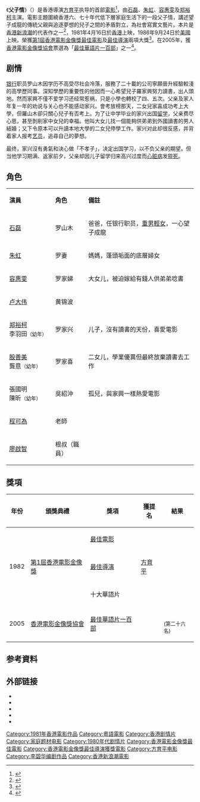 {{Infobox Film
| name             = 父子情
| other_name       = {{lang|en|''Father and Son''}}
| image            = Father and Son poster HK.jpg
| caption          = 海报
| director         = [[方育平|方育平]]
| producer_2       = 王啟傳
| writer           = [[张坚庭|张坚庭]]、[[李碧華_(作家)|李碧华]]、[[陈召|陈召]]
| narrator         = 
| starring         = [[石磊|石磊]]<br />[[朱虹_(香港演員)|朱虹]]<br />[[容惠雯|容惠雯]]<br />[[盧大偉_(香港)|卢大伟]]<br />[[郑裕柯|郑裕柯]]
| music            = -{[[于粦|于粦]]}-
| cinematography   = [[何慰本|何慰本]]、[[黄山|黄山]]、[[黎日強|黎日強]]、[[温贵|温贵]]、[[鍾庸|鍾庸]]
| editing          = [[秋木凉|秋木凉]]、[[吴金华|吴金华]]
| studio           = [[凤凰影业公司|凤凰影业公司]]
| distributor      = [[美亞集團|美亞鐳射錄影有限公司]]
| released         = {{HKG-1959}}：{{film date|1981|04|16}}{{USA}}：{{start date|1986|09|24}}<ref>{{cite web |url=https://www.imdb.com/title/tt00082428/releaseinfo?ref_=tt_dt_dt |language=en |title=Father and Son (1981) Release Info|publisher=[[IMDb|IMDb]]|date= |accessdate= 2021-03-27}}</ref>
| rate             = 
| runtime          = 92分钟
| country          = {{英屬香港電影}}
| language         = [[粵語|粵語]]
| imdb_id          = tt0082428
| amg_id           = 
| budget           = 
| gross            = [[HK$|HK$]] 1,483,317.00<ref>{{cite web |url=http://www.boxofficecn.com/hkboxoffice1981 |title=1981 香港票房 |publisher=中國電影票房榜|accessdate=2021-05-02 |archive-date=2021-04-10 |archive-url=https://web.archive.org/web/20210410190147/http://www.boxofficecn.com/hkboxoffice1981|dead-url=yes }}</ref>
| preceded_by      = 
| followed_by      = 
| cn_name  = 
| tw_name  = 
| hk_name  = 
}}

《'''父子情'''》（{{lang-en|''Father and Son''}}）是香港導演[[方育平|方育平]]执导的首部[[香港電影|電影]]<ref>{{cite web |url=https://www.filmarchive.gov.hk/zh_TW/web/hkfa/programmesandexhibitions/rnw/film16.html |language=zh-hk |title= 香港電影資料館 - 父子情|publisher=[[香港特別行政區|香港特別行政區]][[康樂及文化事務署|康樂及文化事務署]]|date= |accessdate= 2021-03-31| archive-date=2019-10-16| archive-url=https://web.archive.org/web/20191016024349/http://www.lcsd.gov.hk/CE/CulturalService/HKFA/zh_TW/web/hkfa/programmesandexhibitions/rnw/film16.html |dead-url= yes}}</ref>，由[[石磊|石磊]]、[[朱虹_(香港演員)|朱虹]]、[[容惠雯|容惠雯]]及[[郑裕柯|郑裕柯]]主演。電影主題圍繞香港六、七十年代低下層家庭生活下的一段父子情，講述望子成龍的傳統父親與追逐夢想的兒子之間的矛盾對立，為社會寫實文藝片。本片是[[香港新浪潮|香港新浪潮]]的代表作之一<ref>{{cite web |url=https://www.info.gov.hk/gia/general/201702/24/P2017022400592.htm |language=zh-hk |title=電影資料館推出節目「再探新浪潮」（附圖） |publisher=[[香港特別行政區政府|香港特別行政區政府]][[新聞公報|新聞公報]] |date=2017-02-24 |accessdate=2021-05-02 |archive-date=2019-09-01 |archive-url=https://web.archive.org/web/20190901003110/https://www.info.gov.hk/gia/general/201702/24/P2017022400592.htm |dead-url=no }}</ref>，1981年4月16日於[[英屬香港|香港]]上映，1986年9月24日於[[美國|美國]]上映。榮獲[[第1屆香港電影金像獎|第1屆香港電影金像獎]][[香港電影金像獎最佳電影|最佳電影]]及[[香港電影金像獎最佳導演|最佳導演]]兩項大獎<ref>{{cite web |url=http://www.hkfaa.com/history/list_01.html |language=zh-hk |title=第一屆香港電影金像獎得獎名單 |publisher=香港電影金像獎 |date= |accessdate= |archive-date=2010-02-06 |archive-url=https://web.archive.org/web/20100206060641/http://www.hkfaa.com/history/list_01.html |dead-url=no }}</ref>。在2005年，獲[[香港電影金像獎協會|香港電影金像獎協會]]票選為「[[最佳華語電影一百部|最佳華語片一百部]]」之一<ref>{{cite web |url=http://www.hkfaa.com/news/100films.html |title=最佳華語片一百部 The Best 100 Chinese Motion Pictures |publisher=[[香港電影金像獎協會|香港電影金像獎協會]] |accessdate=2010-07-21 |archive-url=https://web.archive.org/web/20210309025042/http://www.hkfaa.com/news/100films.html |archive-date=2021-03-09|dead-url=yes}}</ref>。

== 剧情 ==
[[银行|银行]]职员罗山木因学历不高受尽社会冷落，服務了二十載的公司寧願晉升經驗較淺的高學歷同事。深知學歷的重要性的他因而一心希望兒子羅家興努力讀書，出人頭地。然而家興不僅不爱学习还经常惹祸，只是小學也轉校了四、五次。父亲及家人年复一年的劝说与关心也不能感动家兴。會考放榜那天，二女兒家喜成功考上大學，但羅山木卻只關心兒子有否考上。为了让中学毕业的家兴出国[[留学|留学]]，父亲费尽心思，甚至剝削家中女兒的幸福。他叫大女儿找一個能夠供弟弟到外國讀書的男人結婚；又下令原本可以升讀本地大學的二女兒停學工作。家兴对此却很反感，并背着家人报考[[艺员|艺员]]，追尋自己的夢想。

最终，家兴沒有勇氣和決心做「不孝子」，决定出国学习，以不负父亲的期望。但当他学习期满、返家前夕，父亲却因儿子留学归来高兴过度而[[心脏病|心脏病]]发[[猝死|猝死]]。

== 角色 ==
{|class="wikitable" width="57%"
|- style="background:cornflowerblue; color:white" align=center
|style="width:2%"|'''演員'''||style="width:1%"|'''角色'''||style="width:6%"|'''備註'''
|-
|[[石磊|石磊]]||罗山木||爸爸，任银行职员，[[重男輕女|重男輕女]]，一心望子成龍
|-
|[[朱虹_(香港演員)|朱虹]]||罗妻||媽媽，蓬頭垢面的底層婦女
|-
|[[容惠雯|容惠雯]]||罗家娣||大女儿，被迫嫁給有錢人供弟弟唸書
|-
|[[盧大偉_(香港)|卢大伟]]||黄锦波||
|-
|[[郑裕柯|郑裕柯]]<br>李羽田<small>（幼年）</small>||罗家兴||儿子，沒有讀書的天份，喜愛電影
|-
|[[殷善美|殷善美]]<br>龔意<small>（幼年）</small>||罗家喜||二女儿，學業優異但最終放棄讀書去工作
|-
|張國明<br>陳昕<small>（幼年）</small>||吳紹沖||孤兒，與家興一樣熱愛電影
|-
|[[程可為|程可為]]||老師||
|-
|[[廖啟智|廖啟智]]||根叔（職員）||
|}

== 獎項 ==
{| class="wikitable" style="width:55%"
|-
! 年份
! 頒獎典禮
! 獎項
! 獲提名
! 結果
|-	
| rowspan=3 | 1982
| rowspan=3 |[[第1屆香港電影金像獎|第1屆香港電影金像獎]]
|[[香港電影金像獎最佳電影|最佳電影]]
|
|{{won}}
|-
|[[香港電影金像獎最佳導演|最佳導演]]
|[[方育平|方育平]]
|{{won}}
|-
|十大華語片
|
|{{won}}
|-
| 2005
|[[香港電影金像獎協會|香港電影金像獎協會]]
|[[最佳華語電影一百部|最佳華語片一百部]]
|
|{{won}}<br><small>(第二十六名)</small>
|}

== 参考資料 ==
{{reflist}}

== 外部链接 ==
*{{hkmdb title|6225}}
*{{douban}}
*{{Mtime|29973}}
*{{Amg movie|157109}}
*{{imdb title|0082428}}

{{廖啟智}}
{{香港電影金像獎最佳電影|第1屆}}
{{香港電影金像獎最佳導演}}
{{最佳華語電影一百部}}
{{DEFAULTSORT:FU ZI}}
[[Category:1981年香港電影作品|Category:1981年香港電影作品]]
[[Category:粵語電影|Category:粵語電影]]
[[Category:香港剧情片|Category:香港剧情片]]
[[Category:家庭题材电影|Category:家庭题材电影]]
[[Category:1980年代剧情片|Category:1980年代剧情片]]
[[Category:香港電影金像獎最佳電影|Category:香港電影金像獎最佳電影]]
[[Category:香港電影金像獎最佳導演獲獎電影|Category:香港電影金像獎最佳導演獲獎電影]]
[[Category:方育平电影|Category:方育平电影]]
[[Category:李碧华编剧作品|Category:李碧华编剧作品]]
[[Category:香港新浪潮電影|Category:香港新浪潮電影]]